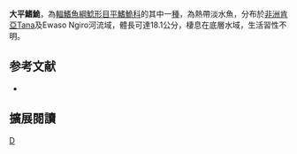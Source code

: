 {{Speciesbox 
| taxon = Amphilius grandis
| status = NE
| status_system = IUCN3.1
| authority = [[Boulenger|Boulenger]], 1905
| synonyms = *''Amphilius oxyrhinus'', Boulenger, 1912
}}

'''大平鰭鮠'''，為[[輻鰭魚綱|輻鰭魚綱]][[鯰形目|鯰形目]][[平鰭鮠科|平鰭鮠科]]的其中一[[種|種]]，為熱帶淡水魚，分布於[[非洲|非洲]][[肯亞|肯亞]]Tana及Ewaso Ngiro河流域，體長可達18.1公分，棲息在底層水域，生活習性不明。

==参考文献==
*{{FishBase_species|genus=Amphilius|species=grandis|year=2014|month=10}}

== 擴展閱讀 ==
{{refbegin}}
{{wikispecies-inline|Amphilius grandis|大平鰭鮠}}
{{refend}}
{{Taxonbar|from=Q5504255}}

[[Category:平鰭鮠屬|D]]


{{魚類小作品}}